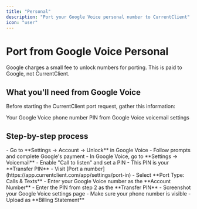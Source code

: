```yaml
---
title: "Personal"
description: "Port your Google Voice personal number to CurrentClient"
icon: "user"
---
```


# Port from Google Voice Personal

<Tip>
  Google charges a small fee to unlock numbers for porting. This is paid to
  Google, not CurrentClient.
</Tip>

## What you'll need from Google Voice

Before starting the CurrentClient port request, gather this information:

<CardGroup cols={2}>
  <Card title="Account Number" icon="phone">
    Your Google Voice phone number
  </Card>
  <Card title="Transfer PIN" icon="key">
    PIN from Google Voice voicemail settings
  </Card>
</CardGroup>

## Step-by-step process

<Steps>
  <Step title="Unlock your number in Google Voice">
    - Go to **Settings → Account → Unlock** in Google Voice
    - Follow prompts and complete Google's payment
  </Step>

<Step title="Get your Transfer PIN">
  - In Google Voice, go to **Settings → Voicemail** - Enable "Call to listen"
  and set a PIN - This PIN is your **Transfer PIN**
</Step>

<Step title="Start port request in CurrentClient">
  - Visit [Port a number](https://app.currentclient.com/app/settings/port-in) -
  Select **Port Type: Calls & Texts** - Enter your Google Voice number as the
  **Account Number** - Enter the PIN from step 2 as the **Transfer PIN**
</Step>

  <Step title="Upload proof of account">
    - Screenshot your Google Voice settings page
    - Make sure your phone number is visible
    - Upload as **Billing Statement**
  </Step>
</Steps>
